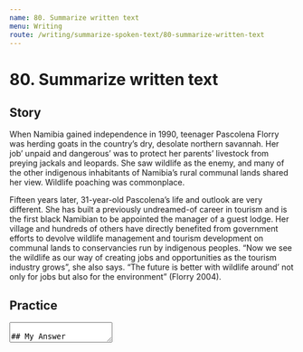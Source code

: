```yaml
---
name: 80. Summarize written text
menu: Writing
route: /writing/summarize-spoken-text/80-summarize-written-text
---
```



# 80. Summarize written text

## Story

When Namibia gained independence in 1990, teenager Pascolena Florry was herding goats in the country’s dry, desolate northern savannah. Her job’ unpaid and dangerous’ was to protect her parents’ livestock from preying jackals and leopards. She saw wildlife as the enemy, and many of the other indigenous inhabitants of Namibia’s rural communal lands shared her view. Wildlife poaching was commonplace.

Fifteen years later, 31-year-old Pascolena’s life and outlook are very different. She has built a previously undreamed-of career in tourism and is the first black Namibian to be appointed the manager of a guest lodge. Her village and hundreds of others have directly benefited from government efforts to devolve wildlife management and tourism development on communal lands to conservancies run by indigenous peoples. “Now we see the wildlife as our way of creating jobs and opportunities as the tourism industry grows”, she also says. “The future is better with wildlife around’ not only for jobs but also for the environment” (Florry 2004).

## Practice

<Textarea rows={8} />

## My Answer
